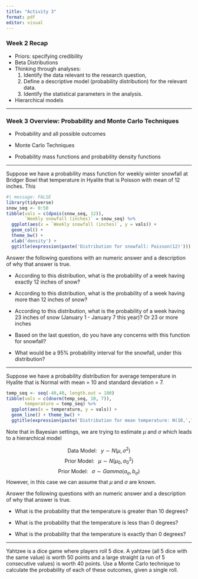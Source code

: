 ```yaml
---
title: "Activity 3"
format: pdf
editor: visual
---
```


### Week 2 Recap

-   Priors: specifying credibility
-   Beta Distributions
-   Thinking through analyses:
    1. Identify the data relevant to the research question, 
    2. Define a descriptive model (probability distribution) for the relevant data.
    3. Identify the statistical parameters in the analysis.
-   Hierarchical models

------------------------------------------------------------------------

### Week 3 Overview: Probability and Monte Carlo Techniques

-   Probability and all possible outcomes

-   Monte Carlo Techniques

-   Probability mass functions and probability density functions

------------------------------------------------------------------------

Suppose we have a probability mass function for weekly winter snowfall at Bridger Bowl that temperature in Hyalite that is Poisson with mean of 12 inches. This 

```r
#| message: FALSE
library(tidyverse)
snow_seq <- 0:50
tibble(vals = c(dpois(snow_seq, 12)),
       `Weekly snowfall (inches)` = snow_seq) %>%
  ggplot(aes(x = `Weekly snowfall (inches)`, y = vals)) +
  geom_col() + 
  theme_bw() +
  xlab('density') +
  ggtitle(expression(paste('Distribution for snowfall: Poisson(12)')))
```

Answer the following questions with an numeric answer and a description of why that answer is true.

- According to this distribution, what is the probability of a week having exactly 12 inches of snow? 


- According to this distribution, what is the probability of a week having more than 12 inches of snow? 


- According to this distribution, what is the probability of a week having 23 inches of snow (January 1 - January 7 this year)? Or 23 or more inches


- Based on the last question, do you have any concerns with this function for snowfall?


- What would be a 95% probability interval for the snowfall, under this distribution?


------------------------------------------------------------------------

Suppose we have a probability distribution for average temperature in Hyalite that is Normal with mean = 10 and standard deviation = 7.

```r
temp_seq <- seq(-40,40, length.out = 100)
tibble(vals = c(dnorm(temp_seq, 10, 7)),
       temperature = temp_seq) %>%
  ggplot(aes(x = temperature, y = vals)) +
  geom_line() + theme_bw() +
  ggtitle(expression(paste('Distribution for mean temperature: N(10,',7^2,')')))
```

Note that in Bayesian settings, we are trying to estimate $\mu$ and $\sigma$ which leads to a hierarchical model

$$\text{Data Model:     } \; \; y \sim N(\mu, \sigma^2)$$
$$\text{Prior Model:     } \; \; \mu \sim N(\mu_0, \sigma_0^2 )$$
$$\text{Prior Model:     } \; \; \sigma \sim Gamma(a_\sigma, b_\sigma)$$
However, in this case we can assume that $\mu$ and $\sigma$ are known.

Answer the following questions with an numeric answer and a description of why that answer is true.

- What is the probability that the temperature is greater than 10 degrees?

- What is the probability that the temperature is less than 0 degrees? 

- What is the probability that the temperature is exactly than 0 degrees? 


------------------------------------------------------------------------

Yahtzee is a dice game where players roll 5 dice. A yahtzee (all 5 dice with the same value) is worth 50 points and a large straight (a run of 5 consecutive values) is worth 40 points.  Use a Monte Carlo technique to calculate the probability of each of these outcomes, given a single roll.

